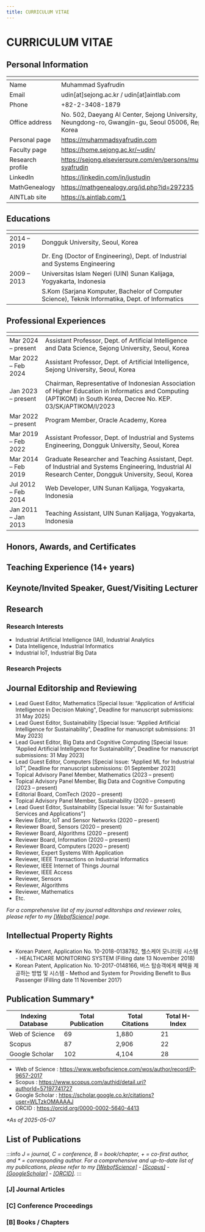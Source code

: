 ```yaml
---
title: CURRICULUM VITAE
---
```




# CURRICULUM VITAE

## Personal Information
| <!-- -->    | <!-- -->    |
| ------------- | ------------- |
|Name	|  Muhammad Syafrudin
|Email	|  udin[at]sejong.ac.kr / udin[at]aintlab.com |
|Phone	|  +82-2-3408-1879 |
|Office address	|  No. 502, Daeyang AI Center, Sejong University, 209 Neungdong-ro, Gwangjin-gu, Seoul 05006, Republic of Korea |
|Personal page | https://muhammadsyafrudin.com |
| Faculty page | https://home.sejong.ac.kr/~udin/ | 
| Research profile | https://sejong.elsevierpure.com/en/persons/muhammad-syafrudin   |
| LinkedIn | https://linkedin.com/in/justudin |
| MathGenealogy | https://mathgenealogy.org/id.php?id=297235 |
| AINTLab site | https://s.aintlab.com/1 | 


## Educations
| <!-- -->    | <!-- -->    |
| ------------- | ------------- |
| 2014 – 2019	| Dongguk University, Seoul, Korea |
| | Dr. Eng (Doctor of Engineering), Dept. of Industrial and Systems Engineering |
| 2009 – 2013	| Universitas Islam Negeri (UIN) Sunan Kalijaga, Yogyakarta, Indonesia |
| | S.Kom (Sarjana Komputer, Bachelor of Computer Science), Teknik Informatika, Dept. of Informatics |


## Professional Experiences
| <!-- -->    | <!-- -->    |
| ------------- | ------------- |
| Mar 2024 – present	| Assistant Professor, Dept. of Artificial Intelligence and Data Science, Sejong University, Seoul, Korea |
| Mar 2022 – Feb 2024	| Assistant Professor, Dept. of Artificial Intelligence, Sejong University, Seoul, Korea |
| Jan 2023 – present 	| Chairman, Representative of Indonesian Association of Higher Education in Informatics and Computing (APTIKOM) in South Korea, Decree No. KEP. 03/SK/APTIKOM/I/2023 |
| Mar 2022 – present	| Program Member, Oracle Academy, Korea  |
| Mar 2019 – Feb 2022	| Assistant Professor, Dept. of Industrial and Systems Engineering, Dongguk University, Seoul, Korea |
| Mar 2014 – Feb 2019	| Graduate Researcher and Teaching Assistant, Dept. of Industrial and Systems Engineering, Industrial AI Research Center, Dongguk University, Seoul, Korea |
| Jul 2012 – Feb 2014 	| Web Developer, UIN Sunan Kalijaga, Yogyakarta, Indonesia |
| Jan 2011 – Jan 2013	| Teaching Assistant, UIN Sunan Kalijaga, Yogyakarta, Indonesia | 


## Honors, Awards, and Certificates
<Honors />


## Teaching Experience (14+ years)
<Teachings />


## Keynote/Invited Speaker, Guest/Visiting Lecturer
<Speakers />


## Research
### Research Interests
- Industrial Artificial Intelligence (IAI), Industrial Analytics
- Data Intelligence, Industrial Informatics
- Industrial IoT, Industrial Big Data

### Research Projects
<Projects />

## Journal Editorship and Reviewing
- Lead Guest Editor, Mathematics [Special Issue:  “Application of Artificial Intelligence in Decision Making", Deadline for manuscript submissions: 31 May 2025]
- Lead Guest Editor, Sustainability [Special Issue:  “Applied Artificial Intelligence for Sustainability", Deadline for manuscript submissions: 31 May 2023]
- Lead Guest Editor, Big Data and Cognitive Computing [Special Issue: “Applied Artificial Intelligence for Sustainability”, Deadline for manuscript submissions: 31 May 2023]
- Lead Guest Editor, Computers [Special Issue: “Applied ML for Industrial IoT”, Deadline for manuscript submissions: 01 September 2023]
- Topical Advisory Panel Member, Mathematics (2023 – present)
- Topical Advisory Panel Member, Big Data and Cognitive Computing (2023 – present)
- Editorial Board, ComTech (2020 – present)
- Topical Advisory Panel Member, Sustainability (2020 – present)
- Lead Guest Editor, Sustainability [Special Issue: "AI for Sustainable Services and Applications"]
- Review Editor, IoT and Sensor Networks (2020 – present)
- Reviewer Board, Sensors (2020 – present)
- Reviewer Board, Algorithms (2020 – present)
- Reviewer Board, Information (2020 – present)
- Reviewer Board, Computers (2020 – present)
- Reviewer, Expert Systems With Application
- Reviewer, IEEE Transactions on Industrial Informatics
- Reviewer, IEEE Internet of Things Journal
- Reviewer, IEEE Access
- Reviewer, Sensors
- Reviewer, Algorithms
- Reviewer, Mathematics
- Etc.

<i>For a comprehensive list of my journal editorships and reviewer roles, please refer to my <a target='_blank' alt='link' rel='noopener noreferrer' href='https://www.webofscience.com/wos/author/record/1733012'>[WebofScience]</a> page.</i>


## Intellectual Property Rights
- Korean Patent, Application No. 10-2018-0138782, 헬스케어 모니터링 시스템 - HEALTHCARE MONITORING SYSTEM (Filling date 13 November 2018)
- Korean Patent, Application No. 10-2017-0148166, 버스 탑승객에게 혜택을 제공하는 방법 및 시스템 - Method and System for Providing Benefit to Bus Passenger (Filling date 11 November 2017)


## Publication Summary*
| Indexing Database | Total Publication | Total Citations | Total H-Index |
| ------------- | ------------- | ------------- | ------------- |
| Web of Science | 69 | 1,880 | 21 |
| Scopus | 87 | 2,906 | 22 |
| Google Scholar | 102 | 4,104 | 28 |

- Web of Science	: https://www.webofscience.com/wos/author/record/P-9657-2017 
- Scopus		: https://www.scopus.com/authid/detail.uri?authorId=57197741727 
- Google Scholar	: https://scholar.google.co.kr/citations?user=WLTzkOMAAAAJ
- ORCID		: https://orcid.org/0000-0002-5640-4413

<i>*As of 2025-05-07</i>
<br/>


## List of Publications
:::info
<i>J = journal, C = conference, B = book/chapter, + = co-first author, and * = corresponding author. For a comprehensive and up-to-date list of my publications, please refer to my <a target='_blank' alt='link' rel='noopener noreferrer' href='https://www.webofscience.com/wos/author/record/1733012'>[WebofScience]</a> - <a target='_blank' alt='link' rel='noopener noreferrer' href='https://www.scopus.com/authid/detail.uri?authorId=57197741727'>[Scopus]</a> - <a target='_blank' alt='link' rel='noopener noreferrer' href='https://scholar.google.com/citations?hl=en&user=WLTzkOMAAAAJ&view_op=list_works&sortby=pubdate'>[GoogleScholar]</a> - <a target='_blank' alt='link' rel='noopener noreferrer' href='https://orcid.org/0000-0002-5640-4413'>[ORCID]</a>.</i>
:::

### [J] Journal Articles
<Journals />


### [C] Conference Proceedings
<Conferences />


### [B] Books / Chapters
<Books />

